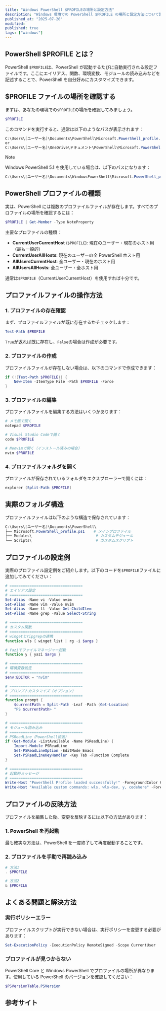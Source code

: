 ```yaml
---
title: "Windows PowerShell $PROFILEの場所と設定方法"
description: "Windows 環境での PowerShell $PROFILE の場所と設定方法について詳しく解説します。"
published_at: "2025-07-20"
modified:
published: true
tags: ["windows"]
---
```


## PowerShell $PROFILE とは？

PowerShell `$PROFILE`は、PowerShell が起動するたびに自動実行される設定ファイルです。ここにエイリアス、関数、環境変数、モジュールの読み込みなどを記述することで、PowerShell を自分好みにカスタマイズできます。

## $PROFILE ファイルの場所を確認する

まずは、あなたの環境での`$PROFILE`の場所を確認してみましょう。

```powershell
$PROFILE
```

このコマンドを実行すると、通常は以下のようなパスが表示されます：

```powershell
C:\Users\[ユーザー名]\Documents\PowerShell\Microsoft.PowerShell_profile.ps1
or
C:\Users\[ユーザー名]\OneDrive\ドキュメント\PowerShell\Microsoft.PowerShell_profile.ps1
```

> [!NOTE]
> Windows PowerShell 5.1 を使用している場合は、以下のパスになります：

```powershell
C:\Users\[ユーザー名]\Documents\WindowsPowerShell\Microsoft.PowerShell_profile.ps1
```

## PowerShell プロファイルの種類

実は、PowerShell には複数のプロファイルファイルが存在します。すべてのプロファイルの場所を確認するには：

```powershell
$PROFILE | Get-Member -Type NoteProperty
```

主要なプロファイルの種類：

- **CurrentUserCurrentHost** (`$PROFILE`): 現在のユーザー・現在のホスト用（最も一般的）
- **CurrentUserAllHosts**: 現在のユーザーの全 PowerShell ホスト用
- **AllUsersCurrentHost**: 全ユーザー・現在のホスト用
- **AllUsersAllHosts**: 全ユーザー・全ホスト用

通常は`$PROFILE`（CurrentUserCurrentHost）を使用すれば十分です。

## プロファイルファイルの操作方法

### 1. プロファイルの存在確認

まず、プロファイルファイルが既に存在するかチェックします：

```powershell
Test-Path $PROFILE
```

`True`が返れば既に存在し、`False`の場合は作成が必要です。

### 2. プロファイルの作成

プロファイルファイルが存在しない場合は、以下のコマンドで作成できます：

```powershell
if (!(Test-Path $PROFILE)) {
    New-Item -ItemType File -Path $PROFILE -Force
}
```

### 3. プロファイルの編集

プロファイルファイルを編集する方法はいくつかあります：

```powershell
# メモ帳で開く
notepad $PROFILE

# Visual Studio Codeで開く
code $PROFILE

# Neovimで開く（インストール済みの場合）
nvim $PROFILE
```

### 4. プロファイルフォルダを開く

プロファイルが保存されているフォルダをエクスプローラーで開くには：

```powershell
explorer (Split-Path $PROFILE)
```

## 実際のフォルダ構造

プロファイルファイルは以下のような構造で保存されています：

```powershell
C:\Users\[ユーザー名]\Documents\PowerShell\
├── Microsoft.PowerShell_profile.ps1    # メインプロファイル
├── Modules\                             # カスタムモジュール
└── Scripts\                             # カスタムスクリプト
```

## プロファイルの設定例

実際のプロファイル設定例をご紹介します。以下のコードを`$PROFILE`ファイルに追加してみてください：

```powershell
# =================================
# エイリアス設定
# =================================
Set-Alias -Name vi -Value nvim
Set-Alias -Name vim -Value nvim
Set-Alias -Name ll -Value Get-ChildItem
Set-Alias -Name grep -Value Select-String

# =================================
# カスタム関数
# =================================
# wingetとripgrepの連携
function wls { winget list | rg -i $args }

# Yaziでファイルマネージャー起動
function y { yazi $args }

# =================================
# 環境変数設定
# =================================
$env:EDITOR = "nvim"

# =================================
# プロンプトカスタマイズ（オプション）
# =================================
function prompt {
	$currentPath = Split-Path -Leaf -Path (Get-Location)
	"PS $currentPath> "
}

# =================================
# モジュール読み込み
# =================================
# PSReadLine（PowerShell拡張）
if (Get-Module -ListAvailable -Name PSReadLine) {
	Import-Module PSReadLine
	Set-PSReadLineOption -EditMode Emacs
	Set-PSReadLineKeyHandler -Key Tab -Function Complete
}

# =================================
# 起動時メッセージ
# =================================
Write-Host "PowerShell Profile loaded successfully!" -ForegroundColor Green
Write-Host "Available custom commands: wls, wls-dev, y, codehere" -ForegroundColor Yellow
```

## プロファイルの反映方法

プロファイルを編集した後、変更を反映するには以下の方法があります：

### 1. PowerShell を再起動

最も確実な方法は、PowerShell を一度終了して再度起動することです。

### 2. プロファイルを手動で再読み込み

```powershell
# 方法1
. $PROFILE

# 方法2
& $PROFILE
```

## よくある問題と解決方法

### 実行ポリシーエラー

プロファイルスクリプトが実行できない場合は、実行ポリシーを変更する必要があります：

```powershell
Set-ExecutionPolicy -ExecutionPolicy RemoteSigned -Scope CurrentUser
```

### プロファイルが見つからない

PowerShell Core と Windows PowerShell でプロファイルの場所が異なります。使用している PowerShell のバージョンを確認してください：

```powershell
$PSVersionTable.PSVersion
```

## 参考サイト

<LinkCard url="https://zenn.dev/kabec_dev/articles/9deed65b6b6519" />
